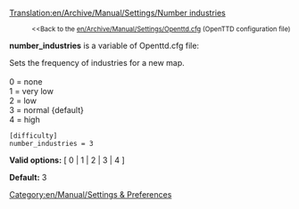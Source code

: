 [[Translation:en/Archive/Manual/Settings/Number industries]]

:<small><<Back to the [[en/Archive/Manual/Settings/Openttd.cfg]] (OpenTTD configuration file)</small>

{{en/Historic|Now the [[en/Archive/Manual/Settings/Industry density]] variable is used instead.}}
{{en/Expand|From and till which versions this setting was used.}}

'''number_industries''' is a variable of Openttd.cfg file:

Sets the frequency of industries for a new map.<br><br>
0 = none<br>
1 = very low<br>
2 = low<br>
3 = normal {default}<br>
4 = high<br>
<pre>
[difficulty]
number_industries = 3
</pre>

'''Valid options:''' [ 0 | 1 | 2 | 3 | 4 ]

'''Default:''' 3


[[Category:en/Manual/Settings & Preferences]]